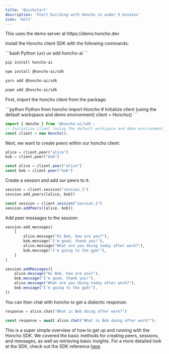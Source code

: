 ```yaml
---
title: 'Quickstart'
description: 'Start building with Honcho in under 5 minutes'
icon: 'bolt'
---
```



<Note>
This uses the demo server at https://demo.honcho.dev
</Note>

Install the Honcho client SDK with the following commands:

<CodeGroup>
```bash Python (uv)
uv add honcho-ai
```

```bash Python (pip)
pip install honcho-ai
```

```bash TypeScript (npm)
npm install @honcho-ai/sdk
```

```bash TypeScript (yarn)
yarn add @honcho-ai/sdk
```

```bash TypeScript (pnpm)
pnpm add @honcho-ai/sdk
```
</CodeGroup>

First, import the honcho client from the package:

<CodeGroup>
```python Python
from honcho import Honcho
# Initialize client (using the default workspace and demo environment)
client = Honcho()
```

```javascript NodeJS
import { Honcho } from '@honcho-ai/sdk';
// Initialize client (using the default workspace and demo environment)
const client = new Honcho();
```
</CodeGroup>

Next, we want to create peers within our honcho client:

<CodeGroup>

```python Python
alice = client.peer("alice")
bob = client.peer("bob")
```

```javascript NodeJS
const alice = client.peer("alice")
const bob = client.peer("bob")
```

</CodeGroup>


Create a session and add our peers to it:

<CodeGroup>

```python Python
session = client.session("session_1")
session.add_peers([alice, bob])
```

```javascript NodeJS
const session = client.session("session_1")
session.addPeers([alice, bob])
```

</CodeGroup>

Add peer messages to the session:

<CodeGroup>

```python Python
session.add_messages(
    [
        alice.message("Hi Bob, how are you?"),
        bob.message("I'm good, thank you!"),
        alice.message("What are you doing today after work?"),
        bob.message("I'm going to the gym!"),
    ]
)
```

```javascript NodeJS
session.addMessages([
    alice.message("Hi Bob, how are you?"),
    bob.message("I'm good, thank you!"),
    alice.message("What are you doing today after work?"),
    bob.message("I'm going to the gym!"),
])
```

</CodeGroup>

You can then chat with honcho to get a dialectic response:

<CodeGroup>

```python Python
response = alice.chat("What is Bob doing after work?")
```

```javascript NodeJS
const response = await alice.chat("What is Bob doing after work?");
```

</CodeGroup>


This is a super simple overview of how to get up and running with the Honcho SDK. We covered the basic methods for creating peers, sessions, and messages, as well as retrieving basic insights.
For a more detailed look at the SDK, check out the SDK reference [here](../platform/sdk).
